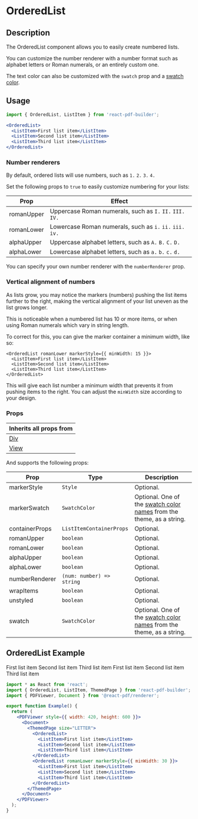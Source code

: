 

<Meta title="Documentation/Components/Lists/OrderedList" />

<h1>OrderedList</h1>

## Description

The OrderedList component allows you to easily create numbered lists.

You can customize the number renderer with a number format such as alphabet letters or Roman numerals, or an entirely custom one.

The text color can also be customized with the `swatch` prop and a [swatch color](http://localhost:6006/?path=/docs/documentation-themes--docs#swatch-colors).

## Usage

```jsx
import { OrderedList, ListItem } from 'react-pdf-builder';
```

```jsx
<OrderedList>
  <ListItem>First list item</ListItem>
  <ListItem>Second list item</ListItem>
  <ListItem>Third list item</ListItem>
</OrderedList>
```

### Number renderers

By default, ordered lists will use numbers, such as `1.` `2.` `3.` `4.`

Set the following props to `true` to easily customize numbering for your lists:

| Prop       | Effect                                                    |
| ---------- | --------------------------------------------------------- |
| romanUpper | Uppercase Roman numerals, such as `I.` `II.` `III.` `IV.` |
| romanLower | Lowercase Roman numerals, such as `i.` `ii.` `iii.` `iv.` |
| alphaUpper | Uppercase alphabet letters, such as `A.` `B.` `C.` `D.`   |
| alphaLower | Lowercase alphabet letters, such as `a.` `b.` `c.` `d.`   |

You can specify your own number renderer with the `numberRenderer` prop.

### Vertical alignment of numbers

As lists grow, you may notice the markers (numbers) pushing the list items further to the right, making the vertical alignment of your list uneven as the list grows longer.

This is noticeable when a numbered list has 10 or more items, or when using Roman numerals which vary in string length.

To correct for this, you can give the marker container a minimum width, like so:

```tsx
<OrderedList romanLower markerStyle={{ minWidth: 15 }}>
  <ListItem>First list item</ListItem>
  <ListItem>Second list item</ListItem>
  <ListItem>Third list item</ListItem>
</OrderedList>
```

This will give each list number a minimum width that prevents it from pushing items to the right. You can adjust the `minWidth` size according to your design.

### Props

| Inherits all props from                                                                                      |
| ------------------------------------------------------------------------------------------------------------ |
| [Div](https://justinmahar.github.io/react-pdf-builder/?path=/docs/documentation-components-basics-div--docs) |
| [View](https://react-pdf.org/components#view)                                                                |

And supports the following props:

| Prop           | Type                      | Description                                                                                                                                                                  |
| -------------- | ------------------------- | ---------------------------------------------------------------------------------------------------------------------------------------------------------------------------- |
| markerStyle    | `Style`                   | Optional.                                                                                                                                                                    |
| markerSwatch   | `SwatchColor`             | Optional. One of the [swatch color names](https://justinmahar.github.io/react-pdf-builder/?path=/docs/documentation-themes--docs#swatch-colors) from the theme, as a string. |
| containerProps | `ListItemContainerProps`  | Optional.                                                                                                                                                                    |
| romanUpper     | `boolean`                 | Optional.                                                                                                                                                                    |
| romanLower     | `boolean`                 | Optional.                                                                                                                                                                    |
| alphaUpper     | `boolean`                 | Optional.                                                                                                                                                                    |
| alphaLower     | `boolean`                 | Optional.                                                                                                                                                                    |
| numberRenderer | `(num: number) => string` | Optional.                                                                                                                                                                    |
| wrapItems      | `boolean`                 | Optional.                                                                                                                                                                    |
| unstyled       | `boolean`                 | Optional.                                                                                                                                                                    |
| swatch         | `SwatchColor`             | Optional. One of the [swatch color names](https://justinmahar.github.io/react-pdf-builder/?path=/docs/documentation-themes--docs#swatch-colors) from the theme, as a string. |

## OrderedList Example

<DocsPDF>
  <OrderedList>
    <ListItem>First list item</ListItem>
    <ListItem>Second list item</ListItem>
    <ListItem>Third list item</ListItem>
  </OrderedList>
  <OrderedList romanLower markerStyle={{ minWidth: 15 }}>
    <ListItem>First list item</ListItem>
    <ListItem>Second list item</ListItem>
    <ListItem>Third list item</ListItem>
  </OrderedList>
</DocsPDF>

```jsx
import * as React from 'react';
import { OrderedList, ListItem, ThemedPage } from 'react-pdf-builder';
import { PDFViewer, Document } from '@react-pdf/renderer';

export function Example() {
  return (
    <PDFViewer style={{ width: 420, height: 600 }}>
      <Document>
        <ThemedPage size="LETTER">
          <OrderedList>
            <ListItem>First list item</ListItem>
            <ListItem>Second list item</ListItem>
            <ListItem>Third list item</ListItem>
          </OrderedList>
          <OrderedList romanLower markerStyle={{ minWidth: 30 }}>
            <ListItem>First list item</ListItem>
            <ListItem>Second list item</ListItem>
            <ListItem>Third list item</ListItem>
          </OrderedList>
        </ThemedPage>
      </Document>
    </PDFViewer>
  );
}
```
